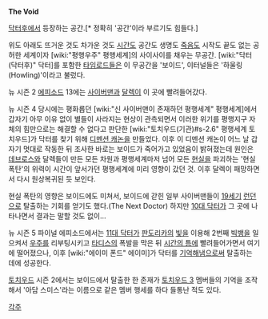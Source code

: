'''The Void'''

[[닥터후]]에서 등장하는 공간.[* 정확히 '공간'이라 부르기도 힘들다.]

위도 아래도 뜨거운 것도 차가운 것도 [[시간]]도 공간도 생명도 [[죽음]]도 시작도 끝도 없는 공허한 세계이자 [wiki:"평행우주" 평행세계]의 사이사이를 채우는 무공간. [wiki:"닥터(닥터후)" 닥터]를 포함한 [[타임로드]]들은 이 무공간을 '보이드', 이터널들은 '하울링(Howling)'이라고 불렀다.

뉴 시즌 2 [[에피소드]] 13에는 [[사이버맨]]과 [[달렉]]이 이 곳에 빨려들어갔다.

뉴 시즌 4 당시에는 평화롭던 [wiki:"신 사이버맨이 존재하던 평행세계" 평행세계]에서 갑자기 아무 이유 없이 별들이 사라지는 현상이 관측되면서 이러한 위기를 평행지구 자체의 힘만으로는 해결할 수 없다고 판단한 [wiki:"토치우드(기관)#s-2.6" 평행세계 토치우드]가 닥터를 찾기 위해 [[디멘션 캐논]]을 만들었다. 이후 이 디멘션 캐논이 어느 날 갑자기 멋대로 작동한 뒤 조사한 바로는 보이드가 죽어가고 있었음이 밝혀졌는데 원인은 [[데브로스]]와 달렉들이 만든 모든 차원과 평행세계마저 넘어 모든 [[현실]]을 파괴하는 '현실 폭탄'의 위력이 시간이 앞서가던 평행세계에 미리 영향이 갔던 것. 이후 달렉이 패망하면서 다시 원상복귀된 듯 보인다.

현실 폭탄의 영향은 보이드에도 미쳐서, 보이드에 갇힌 일부 사이버맨들이 [[19세기]] [[런던]]으로 탈출하는 기회를 얻기도 했다.(The Next Doctor) 하지만 [[10대 닥터]]가 그 곳에 나타나면서 결과는 말할 것도 없이...

뉴 시즌 5 파이널 에피소드에서는 [[11대 닥터]]가 [[판도리카]]의 [[빛]]을 이용해 2번째 [[빅뱅]]을 일으켜서 [[우주]]를 리부팅시키고 [[타디스]]의 폭발을 막은 뒤 [[시간의 틈]]에 빨려들어가면서 여기에 떨어졌으나, 이후 [wiki:"에이미 폰드" 에이미]가 닥터를 [[기억]]해냄으로써 탈출하는 데에 성공한다.

[[토치우드]] 시즌 2에서는 보이드에서 탈출한 한 존재가 [[토치우드 3]] 멤버들의 기억을 조작해서 '아담 스미스'라는 이름으로 같은 멤버 행세를 하다 들통난 적도 있다.

[[각주]]
